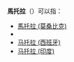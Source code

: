 '''馬托拉'''（{{lang|la|Matola}}）可以指：
* [[馬托拉_(莫桑比克)|馬托拉 (莫桑比克)]]
* {{le|马托拉 (坦桑尼亚)|Matola, Tanzania}}
* [[马托拉_(西班牙)|马托拉 (西班牙)]]
* [[马托拉_(印度)|马托拉 (印度)]]
{{disambiguation|cat=三字地名消歧義}}